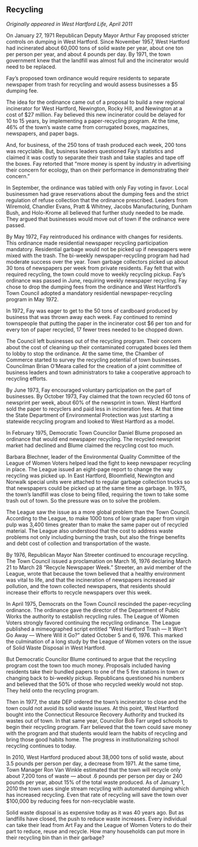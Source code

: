 ## Recycling {-}

*Originally appeared in West Hartford Life, April 2011*

On January 27, 1971 Republican Deputy Mayor Arthur Fay proposed stricter controls on dumping in West Hartford. Since November 1957, West Hartford had incinerated about 60,000 tons of solid waste per year, about one ton per person per year, and about 4 pounds per day. By 1971, the town government knew that the landfill was almost full and the incinerator would need to be replaced.

Fay’s proposed town ordinance would require residents to separate newspaper from trash for recycling and would assess businesses a $5 dumping fee.

The idea for the ordinance came out of a proposal to build a new regional incinerator for West Hartford, Newington, Rocky Hill, and Newington at a cost of $27 million. Fay believed this new incinerator could be delayed for 10 to 15 years, by implementing a paper-recycling program. At the time, 46% of the town’s waste came from corrugated boxes, magazines, newspapers, and paper bags.

And, for business, of the 250 tons of trash produced each week, 200 tons was recyclable. But, business leaders questioned Fay’s statistics and claimed it was costly to separate their trash and take staples and tape off the boxes. Fay retorted that “more money is spent by industry in advertising their concern for ecology, than on their performance in demonstrating their concern.”

In September, the ordinance was tabled with only Fay voting in favor. Local businessmen had grave reservations about the dumping fees and the strict regulation of refuse collection that the ordinance prescribed. Leaders from Wiremold, Chandler Evans, Pratt & Whitney, Jacobs Manufacturing, Dunham Bush, and Holo-Krome all believed that further study needed to be made. They argued that businesses would move out of town if the ordinance were passed.

By May 1972, Fay reintroduced his ordinance with changes for residents. This ordinance made residential newspaper recycling participation mandatory. Residential garbage would not be picked up if newspapers were mixed with the trash. The bi-weekly newspaper-recycling program had had moderate success over the year. Town garbage collectors picked up about 30 tons of newspapers per week from private residents. Fay felt that with required recycling, the town could move to weekly recycling pickup. Fay’s ordinance was passed in June, requiring weekly newspaper recycling. Fay chose to drop the dumping fees from the ordinance and West Hartford’s Town Council adopted a mandatory residential newspaper-recycling program in May 1972.

In 1972, Fay was eager to get to the 50 tons of cardboard produced by business that was thrown away each week. Fay continued to remind townspeople that putting the paper in the incinerator cost $6 per ton and for every ton of paper recycled, 17 fewer trees needed to be chopped down.

The Council left businesses out of the recycling program. Their concern about the cost of cleaning up their contaminated corrugated boxes led them to lobby to stop the ordinance. At the same time, the Chamber of Commerce started to survey the recycling potential of town businesses. Councilman Brian O’Meara called for the creation of a joint committee of business leaders and town administrators to take a cooperative approach to recycling efforts.

By June 1973, Fay encouraged voluntary participation on the part of businesses. By October 1973, Fay claimed that the town recycled 60 tons of newsprint per week, about 60% of the newsprint in town. West Hartford sold the paper to recyclers and paid less in incineration fees. At that time the State Department of Environmental Protection was just starting a statewide recycling program and looked to West Hartford as a model.

In February 1975, Democratic Town Councilor Daniel Blume proposed an ordinance that would end newspaper recycling. The recycled newsprint market had declined and Blume claimed the recycling cost too much.

Barbara Blechner, leader of the Environmental Quality Committee of the League of Women Voters helped lead the fight to keep newspaper recycling in place. The League issued an eight-page report to change the way recycling was picked up. In East Hartford, Bloomfield, Newington and Norwalk special units were attached to regular garbage collection trucks so that newspapers could be picked up at the same time as garbage. In 1975, the town’s landfill was close to being filled, requiring the town to take some trash out of town. So the pressure was on to solve the problem.

The League saw the issue as a more global problem than the Town Council. According to the League, to make 1000 tons of low grade paper from virgin pulp was 3,400 times greater than to make the same paper out of recycled material. The League also understood that the cost to address waste problems not only including burning the trash, but also the fringe benefits and debt cost of collection and transportation of the waste.

By 1976, Republican Mayor Nan Streeter continued to encourage recycling. The Town Council issued a proclamation on March 16, 1976 declaring March 21 to March 28 “Recycle Newspaper Week.” Streeter, an avid member of the League, wrote that because the town believed that a healthy environment was vital to life, and that the incineration of newspapers increased air pollution, and the town collected newspapers, that residents should increase their efforts to recycle newspapers over this week.

In April 1975, Democrats on the Town Council rescinded the paper-recycling ordinance. The ordinance gave the director of the Department of Public Works the authority to establish recycling rules. The League of Women Voters strongly favored continuing the recycling ordinance. The League published a mimeographed script entitled “West Hartford Trash --- It Won’t Go Away --- Where Will it Go?” dated October 5 and 6, 1976. This marked the culmination of a long study by the League of Women voters on the issue of Solid Waste Disposal in West Hartford.

But Democratic Councilor Blume continued to argue that the recycling program cost the town too much money. Proposals included having residents take their bundled papers to one of the 5 fire stations in town or changing back to bi-weekly pickup. Republicans questioned his numbers and believed that the 50% of those who recycled weekly would not stop. They held onto the recycling program.

Then in 1977, the state DEP ordered the town’s incinerator to close and the town could not avoid its solid waste issues. At this point, West Hartford bought into the Connecticut Resource Recovery Authority and trucked its wastes out of town. In that same year, Councilor Bob Farr urged schools to begin their recycling program. Farr believed that the town could save money with the program and that students would learn the habits of recycling and bring those good habits home. The progress in institutionalizing school recycling continues to today.

In 2010, West Hartford produced about 38,000 tons of solid waste, about 3.5 pounds per person per day, a decrease from 1971. At the same time, Town Manager Ron Van Winkle estimated that the town will recycle only about 7,200 tons of waste --- about .6 pounds per person per day or 240 pounds per year, about 15% of the total waste produced. As of January 1, 2010 the town uses single stream recycling with automated dumping which has increased recycling. Even that rate of recycling will save the town over $100,000 by reducing fees for non-recyclable waste.

Solid waste disposal is as expensive today as it was 40 years ago. But as landfills have closed, the push to reduce waste increases. Every individual can take their lead from Art Fay and the League of Women Voters to do their part to reduce, reuse and recycle. How many households can put more in their recycling bin than in their garbage?

